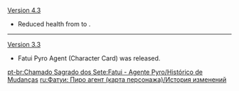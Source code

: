 {{Change History/Header}}
[[Version 4.3]]
* Reduced health from {{TCG Health|10}} to {{TCG Health|9}}.
----
[[Version 3.3]]
* Fatui Pyro Agent (Character Card) was released.
<noinclude>
[[pt-br:Chamado Sagrado dos Sete:Fatui - Agente Pyro/Histórico de Mudanças]]
[[ru:Фатуи: Пиро агент (карта персонажа)/История изменений]]
</noinclude>